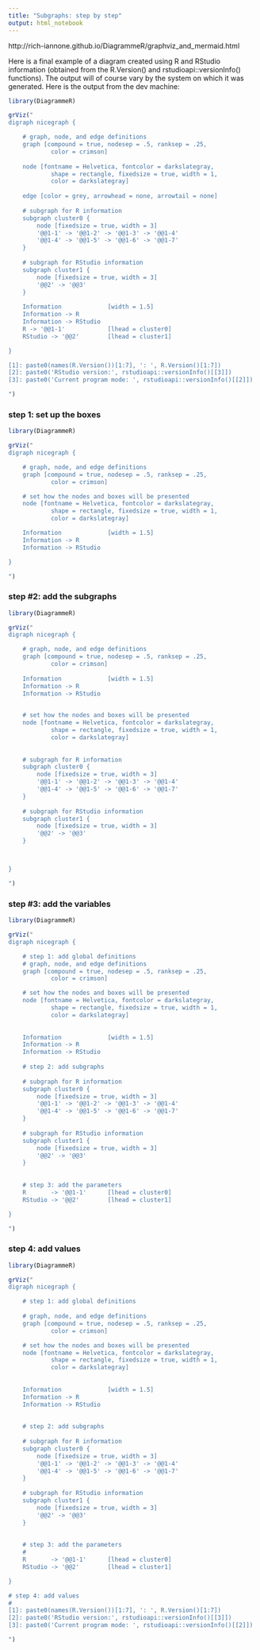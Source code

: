 ```yaml
---
title: "Subgraphs: step by step"
output: html_notebook
---
```


http://rich-iannone.github.io/DiagrammeR/graphviz_and_mermaid.html

Here is a final example of a diagram created using R and RStudio information (obtained from the R.Version() and rstudioapi::versionInfo() functions). The output will of course vary by the system on which it was generated. Here is the output from the dev machine:

```r
library(DiagrammeR)

grViz("
digraph nicegraph {

    # graph, node, and edge definitions
    graph [compound = true, nodesep = .5, ranksep = .25, 
            color = crimson]
    
    node [fontname = Helvetica, fontcolor = darkslategray, 
            shape = rectangle, fixedsize = true, width = 1, 
            color = darkslategray]
    
    edge [color = grey, arrowhead = none, arrowtail = none]
    
    # subgraph for R information
    subgraph cluster0 {
        node [fixedsize = true, width = 3]
        '@@1-1' -> '@@1-2' -> '@@1-3' -> '@@1-4'
        '@@1-4' -> '@@1-5' -> '@@1-6' -> '@@1-7'
    }
    
    # subgraph for RStudio information
    subgraph cluster1 {
        node [fixedsize = true, width = 3]
        '@@2' -> '@@3'
    }
    
    Information             [width = 1.5]
    Information -> R
    Information -> RStudio
    R -> '@@1-1'            [lhead = cluster0]
    RStudio -> '@@2'        [lhead = cluster1]

}

[1]: paste0(names(R.Version())[1:7], ': ', R.Version()[1:7])
[2]: paste0('RStudio version:', rstudioapi::versionInfo()[[3]])
[3]: paste0('Current program mode: ', rstudioapi::versionInfo()[[2]])

")
```

### step 1: set up the boxes

```r
library(DiagrammeR)

grViz("
digraph nicegraph {

    # graph, node, and edge definitions
    graph [compound = true, nodesep = .5, ranksep = .25, 
            color = crimson]

    # set how the nodes and boxes will be presented            
    node [fontname = Helvetica, fontcolor = darkslategray, 
            shape = rectangle, fixedsize = true, width = 1, 
            color = darkslategray]            

    Information             [width = 1.5]
    Information -> R
    Information -> RStudio

}

")

```


### step #2: add the subgraphs

```r
library(DiagrammeR)

grViz("
digraph nicegraph {

    # graph, node, and edge definitions
    graph [compound = true, nodesep = .5, ranksep = .25, 
            color = crimson]
            
    Information             [width = 1.5]
    Information -> R
    Information -> RStudio
    

    # set how the nodes and boxes will be presented            
    node [fontname = Helvetica, fontcolor = darkslategray, 
            shape = rectangle, fixedsize = true, width = 1, 
            color = darkslategray]            
            
            
    # subgraph for R information
    subgraph cluster0 {
        node [fixedsize = true, width = 3]
        '@@1-1' -> '@@1-2' -> '@@1-3' -> '@@1-4'
        '@@1-4' -> '@@1-5' -> '@@1-6' -> '@@1-7'
    }
    
    # subgraph for RStudio information
    subgraph cluster1 {
        node [fixedsize = true, width = 3]
        '@@2' -> '@@3'
    }            



}

")

```

### step #3: add the variables

```r
library(DiagrammeR)

grViz("
digraph nicegraph {

    # step 1: add global definitions
    # graph, node, and edge definitions
    graph [compound = true, nodesep = .5, ranksep = .25, 
            color = crimson]

    # set how the nodes and boxes will be presented            
    node [fontname = Helvetica, fontcolor = darkslategray, 
            shape = rectangle, fixedsize = true, width = 1, 
            color = darkslategray]            
            
    
    Information             [width = 1.5]
    Information -> R
    Information -> RStudio
    
    # step 2: add subgraphs
            
    # subgraph for R information
    subgraph cluster0 {
        node [fixedsize = true, width = 3]
        '@@1-1' -> '@@1-2' -> '@@1-3' -> '@@1-4'
        '@@1-4' -> '@@1-5' -> '@@1-6' -> '@@1-7'
    }
    
    # subgraph for RStudio information
    subgraph cluster1 {
        node [fixedsize = true, width = 3]
        '@@2' -> '@@3'
    }            
    
    
    # step 3: add the parameters
    R       -> '@@1-1'      [lhead = cluster0]
    RStudio -> '@@2'        [lhead = cluster1]

}

")
```

### step 4: add values

```r
library(DiagrammeR)

grViz("
digraph nicegraph {

    # step 1: add global definitions
    
    # graph, node, and edge definitions
    graph [compound = true, nodesep = .5, ranksep = .25, 
            color = crimson]

    # set how the nodes and boxes will be presented            
    node [fontname = Helvetica, fontcolor = darkslategray, 
            shape = rectangle, fixedsize = true, width = 1, 
            color = darkslategray]            
            
    
    Information             [width = 1.5]
    Information -> R
    Information -> RStudio
    
    
    # step 2: add subgraphs
            
    # subgraph for R information
    subgraph cluster0 {
        node [fixedsize = true, width = 3]
        '@@1-1' -> '@@1-2' -> '@@1-3' -> '@@1-4'
        '@@1-4' -> '@@1-5' -> '@@1-6' -> '@@1-7'
    }
    
    # subgraph for RStudio information
    subgraph cluster1 {
        node [fixedsize = true, width = 3]
        '@@2' -> '@@3'
    }            
    
    
    # step 3: add the parameters
    # 
    R       -> '@@1-1'      [lhead = cluster0]
    RStudio -> '@@2'        [lhead = cluster1]

}

# step 4: add values
#
[1]: paste0(names(R.Version())[1:7], ': ', R.Version()[1:7])
[2]: paste0('RStudio version:', rstudioapi::versionInfo()[[3]])
[3]: paste0('Current program mode: ', rstudioapi::versionInfo()[[2]])

")
```
